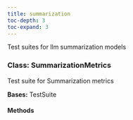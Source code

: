 ```yaml
---
title: summarization
toc-depth: 3
toc-expand: 3
---
```


Test suites for llm summarization models

### Class: SummarizationMetrics

Test suite for Summarization metrics

**Bases:** TestSuite

#### Methods
